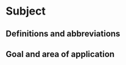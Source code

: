 # Subject

## Definitions and abbreviations

```{=html}
<!--
Definitions of terms and abbreviations necessary to understand this document and execute the protocol appropriately.
-->
```
## Goal and area of application

```{=html}
<!--
Objective: description in words what the protocol is for.
Examples of what can be done with the data.
Try to describe the objective as generically as possible and avoid project-specific objectives.
Field of application: discuss here under which conditions the protocol can be used.
-->
```
